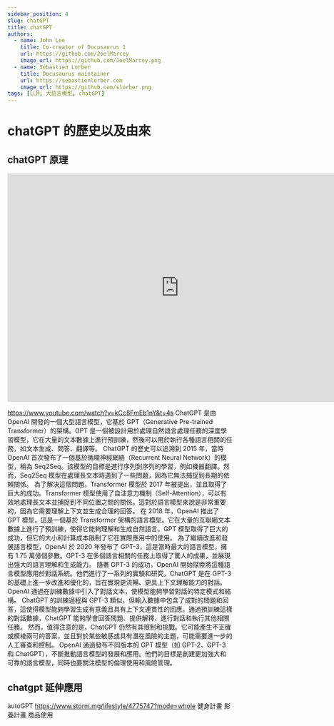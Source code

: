 ```yaml
---
sidebar_position: 4
slug: chatGPT
title: chatGPT
authors:
  - name: John Lee
    title: Co-creator of Docusaurus 1
    url: https://github.com/JoelMarcey
    image_url: https://github.com/JoelMarcey.png
  - name: Sébastien Lorber
    title: Docusaurus maintainer
    url: https://sebastienlorber.com
    image_url: https://github.com/slorber.png
tags: [LLM, 大語言模型, chatGPT]
---
```


# chatGPT 的歷史以及由來

## chatGPT 原理

<iframe
  width="768"
  height="512"
  src="https://www.youtube.com/embed/sL1BNTU-4PI"
  title="YouTube video player"
  frameborder="0"
  allow="accelerometer; autoplay; clipboard-write; encrypted-media; gyroscope; picture-in-picture; web-share"
  allowfullscreen
></iframe>

https://www.youtube.com/watch?v=kCc8FmEb1nY&t=4s
ChatGPT 是由 OpenAI 開發的一個大型語言模型，它基於 GPT（Generative Pre-trained Transformer）的架構。GPT 是一個被設計用於處理自然語言處理任務的深度學習模型，它在大量的文本數據上進行預訓練，然後可以用於執行各種語言相關的任務，如文本生成、問答、翻譯等。
ChatGPT 的歷史可以追溯到 2015 年，當時 OpenAI 首次發布了一個基於循環神經網絡（Recurrent Neural Network）的模型，稱為 Seq2Seq。該模型的目標是進行序列到序列的學習，例如機器翻譯。然而，Seq2Seq 模型在處理長文本時遇到了一些問題，因為它無法捕捉到長期的依賴關係。
為了解決這個問題，Transformer 模型於 2017 年被提出，並且取得了巨大的成功。Transformer 模型使用了自注意力機制（Self-Attention），可以有效地處理長文本並捕捉到不同位置之間的關係。這對於語言模型來說是非常重要的，因為它需要理解上下文並生成合理的回答。
在 2018 年，OpenAI 推出了 GPT 模型，這是一個基於 Transformer 架構的語言模型。它在大量的互聯網文本數據上進行了預訓練，使得它能夠理解和生成自然語言。GPT 模型取得了巨大的成功，但它的大小和計算成本限制了它在實際應用中的使用。
為了繼續改進和發展語言模型，OpenAI 於 2020 年發布了 GPT-3，這是當時最大的語言模型，擁有 1.75 萬億個參數。GPT-3 在多個語言相關的任務上取得了驚人的成果，並展現出強大的語言理解和生成能力。
隨著 GPT-3 的成功，OpenAI 開始探索將這種語言模型應用於對話系統。他們進行了一系列的實驗和研究，ChatGPT 是在 GPT-3 的基礎上進一步改進和優化的，旨在實現更流暢、更具上下文理解能力的對話。OpenAI 通過在訓練數據中引入了對話文本，使模型能夠學習對話的特定模式和結構。
ChatGPT 的訓練過程與 GPT-3 類似，但輸入數據中包含了成對的問題和回答，這使得模型能夠學習生成有意義且具有上下文連貫性的回應。通過預訓練這樣的對話數據，ChatGPT 能夠學會回答問題、提供解釋、進行對話和執行其他相關任務。
然而，值得注意的是，ChatGPT 仍然有其限制和挑戰。它可能產生不正確或模棱兩可的答案，並且對於某些敏感或具有潛在風險的主題，可能需要進一步的人工審查和控制。
OpenAI 通過發布不同版本的 GPT 模型（如 GPT-2、GPT-3 和 ChatGPT），不斷推動語言模型的發展和應用。他們的目標是創建更加強大和可靠的語言模型，同時也要關注模型的倫理使用和風險管理。

## chatgpt 延伸應用

autoGPT
https://www.storm.mg/lifestyle/4775747?mode=whole
健身計畫
影養計畫
商品使用
